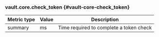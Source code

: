 ### vault.core.check_token {#vault-core-check_token}

Metric type | Value | Description
----------- | ----- | -----------
summary     | ms    | Time required to complete a token check
